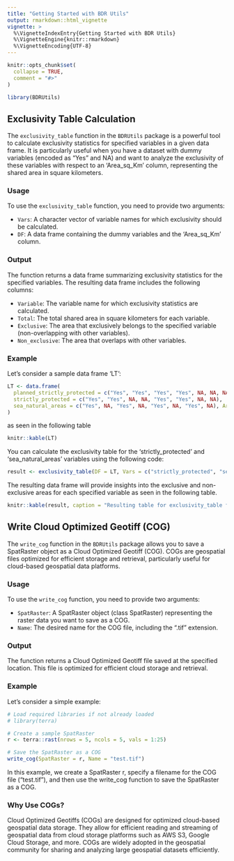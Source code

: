 ```yaml
---
title: "Getting Started with BDR Utils"
output: rmarkdown::html_vignette
vignette: >
  %\VignetteIndexEntry{Getting Started with BDR Utils}
  %\VignetteEngine{knitr::rmarkdown}
  %\VignetteEncoding{UTF-8}
---
```


```r
knitr::opts_chunk$set(
  collapse = TRUE,
  comment = "#>"
)
```

```r
library(BDRUtils)
```

## Exclusivity Table Calculation

The `exclusivity_table` function in the `BDRUtils` package is a powerful tool to calculate exclusivity statistics for specified variables in a given data frame. It is particularly useful when you have a dataset with dummy variables (encoded as "Yes" and NA) and want to analyze the exclusivity of these variables with respect to an 'Area_sq_Km' column, representing the shared area in square kilometers.

### Usage

To use the `exclusivity_table` function, you need to provide two arguments:
 
- `Vars`: A character vector of variable names for which exclusivity should be calculated.
- `DF`: A data frame containing the dummy variables and the 'Area_sq_Km' column.

### Output

The function returns a data frame summarizing exclusivity statistics for the specified variables. The resulting data frame includes the following columns:

- `Variable`: The variable name for which exclusivity statistics are calculated.
- `Total`: The total shared area in square kilometers for each variable.
- `Exclusive`: The area that exclusively belongs to the specified variable (non-overlapping with other variables).
- `Non_exclusive`: The area that overlaps with other variables.

### Example

Let's consider a sample data frame 'LT':
 
```r
LT <- data.frame(
  planned_strictly_protected = c("Yes", "Yes", "Yes", "Yes", NA, NA, NA, NA),
  strictly_protected = c("Yes", "Yes", NA, NA, "Yes", "Yes", NA, NA),
  sea_natural_areas = c("Yes", NA, "Yes", NA, "Yes", NA, "Yes", NA), Area_sq_Km = c(4163.9369, 0.0043, 136.5007, 0.0001, 2153.2234, 23.0762, 24540.5325, 327940.2363)
)
```

as seen in the following table

```r
knitr::kable(LT)
```

You can calculate the exclusivity table for the 'strictly_protected' and 'sea_natural_areas' variables using the following code:

```r
result <- exclusivity_table(DF = LT, Vars = c("strictly_protected", "sea_natural_areas"))
```

The resulting data frame will provide insights into the exclusive and non-exclusive areas for each specified variable as seen in the following table.

```r
knitr::kable(result, caption = "Resulting table for exclusivity_table function", digits = 2)
```

## Write Cloud Optimized Geotiff (COG)

The `write_cog` function in the `BDRUtils` package allows you to save a SpatRaster object as a Cloud Optimized Geotiff (COG). COGs are geospatial files optimized for efficient storage and retrieval, particularly useful for cloud-based geospatial data platforms.

### Usage

To use the `write_cog` function, you need to provide two arguments:

- `SpatRaster`: A SpatRaster object (class SpatRaster) representing the raster data you want to save as a COG.
- `Name`: The desired name for the COG file, including the ".tif" extension.

### Output

The function returns a Cloud Optimized Geotiff file saved at the specified location. This file is optimized for efficient cloud storage and retrieval.

### Example

Let's consider a simple example:

```r
# Load required libraries if not already loaded
# library(terra)

# Create a sample SpatRaster
r <- terra::rast(nrows = 5, ncols = 5, vals = 1:25)

# Save the SpatRaster as a COG
write_cog(SpatRaster = r, Name = "test.tif")
```

In this example, we create a SpatRaster r, specify a filename for the COG file ("test.tif"), and then use the write_cog function to save the SpatRaster as a COG.

### Why Use COGs?

Cloud Optimized Geotiffs (COGs) are designed for optimized cloud-based geospatial data storage. They allow for efficient reading and streaming of geospatial data from cloud storage platforms such as AWS S3, Google Cloud Storage, and more. COGs are widely adopted in the geospatial community for sharing and analyzing large geospatial datasets efficiently.
